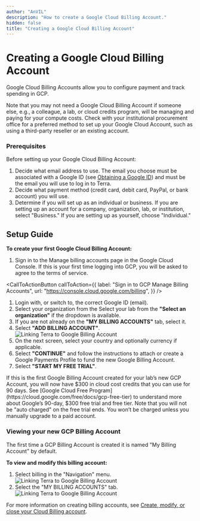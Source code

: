 ```yaml
---
author: "AnVIL"
description: "How to create a Google Cloud Billing Account."
hidden: false
title: "Creating a Google Cloud Billing Account"
---
```


# Creating a Google Cloud Billing Account

Google Cloud Billing Accounts allow you to configure payment and track spending in GCP.

<Alert icon={false} severity="info">
  Note that you may not need a Google Cloud Billing Account if someone else,
  e.g., a colleague, a lab, or cloud credits program, will be managing and
  paying for your compute costs.
</Alert>

<Alert severity="warning">
  Check with your institutional procurement office for a preferred method to set
  up your Google Cloud Account, such as using a third-party reseller or an
  existing account.
</Alert>

### Prerequisites

Before setting up your Google Cloud Billing Account:

1. Decide what email address to use. The email you choose must be associated with a Google ID (see [Obtaining a Google ID](/learn/account-setup/obtaining-a-google-id)) and must be the email you will use to log in to Terra.
1. Decide what payment method (credit card, debit card, PayPal, or bank account) you will use.
1. Determine if you will set up as an individual or business. If you are setting up an account for a company, organization, lab, or institution, select "Business." If you are setting up as yourself, choose "Individual."

## Setup Guide

**To create your first Google Cloud Billing Account:**

1. Sign in to the Manage billing accounts page in the Google Cloud Console. If this is your first time logging into GCP, you will be asked to agree to the terms of service.

<CallToActionButton
  callToAction={{
    label: "Sign in to GCP Manage Billing Accounts",
    url: "https://console.cloud.google.com/billing",
  }}
/>

1. Login with, or switch to, the correct Google ID (email).
1. Select your organization from the Select your lab from the **"Select an organization"** if the dropdown is available.
1. If you are not already on the **"MY BILLING ACCOUNTS"** tab, select it.
1. Select **"ADD BILLING ACCOUNT"**.
   ![Linking Terra to Google Billing Account](/consortia/learn/billing-setup/add-billing-account.png)
1. On the next screen, select your country and optionally currency if applicable.
1. Select **"CONTINUE"** and follow the instructions to attach or create a Google Payments Profile to fund the new Google Billing Account.
1. Select **"START MY FREE TRIAL"**.

<Alert icon={false} severity="info">
  If this is the first Google Billing Account created for your lab’s new GCP
  Account, you will now have $300 in cloud cost credits that you can use for 90
  days. See [Google Cloud Free
  Program](https://cloud.google.com/free/docs/gcp-free-tier) to understand more
  about Google’s 90-day, $300 free trial and free tier.
</Alert>

<Alert severity="warning">
  Note that you will not be "auto charged" on the free trial ends. You won’t be
  charged unless you manually upgrade to a paid account.
</Alert>

### Viewing your new GCP Billing Account

The first time a GCP Billing Account is created it is named "My Billing Account" by default.

**To view and modify this billing account:**

1. Select billing in the "Navigation" menu.
   ![Linking Terra to Google Billing Account](/consortia/learn/billing-setup/billing-in-menu.png)
1. Select the "MY BILLING ACCOUNTS" tab.
   ![Linking Terra to Google Billing Account](/consortia/learn/billing-setup/my-billing-account.png)

For more information on creating billing accounts, see [Create, modify, or close your Cloud Billing account](https://cloud.google.com/billing/docs/how-to-manage-billing-account#create_a_new_billing_account).
